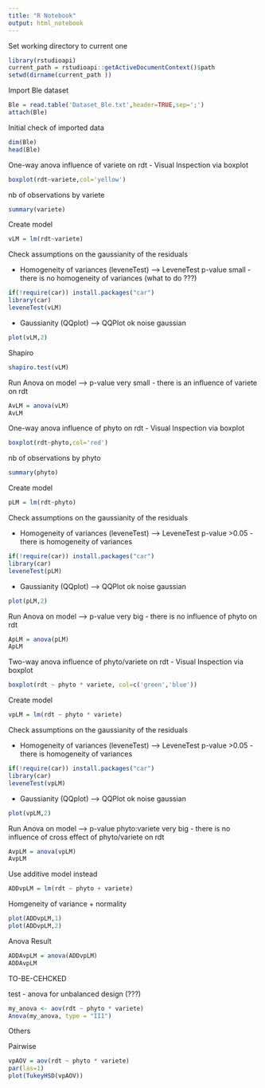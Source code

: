 ```yaml
---
title: "R Notebook"
output: html_notebook
---
```


Set working directory to current one

```r
library(rstudioapi)
current_path = rstudioapi::getActiveDocumentContext()$path 
setwd(dirname(current_path ))
```

Import Ble dataset
```r
Ble = read.table('Dataset_Ble.txt',header=TRUE,sep=';')
attach(Ble)
```
Initial check of imported data
```r
dim(Ble)
head(Ble)
```

One-way anova influence of variete on rdt
- Visual Inspection via boxplot
```r
boxplot(rdt~variete,col='yellow')
```
nb of observations by variete
```r
summary(variete)
```



Create model
```r
vLM = lm(rdt~variete)
```

Check assumptions on the gaussianity of the residuals

- Homogeneity of variances (leveneTest)
--> LeveneTest p-value small - there is no homogeneity of variances (what to do ???)
```r
if(!require(car)) install.packages("car")
library(car)
leveneTest(vLM)
```

- Gaussianity (QQplot)
--> QQPlot ok noise gaussian
```r
plot(vLM,2)
```
Shapiro
```r
shapiro.test(vLM)
```


Run Anova on model
--> p-value very small - there is an influence of variete on rdt
```r
AvLM = anova(vLM)
AvLM
```

One-way anova influence of phyto on rdt
- Visual Inspection via boxplot
```r
boxplot(rdt~phyto,col='red')
```
nb of observations by phyto
```r
summary(phyto)
```

Create model
```r
pLM = lm(rdt~phyto)
```

Check assumptions on the gaussianity of the residuals

- Homogeneity of variances (leveneTest)
--> LeveneTest p-value >0.05 - there is homogeneity of variances
```r
if(!require(car)) install.packages("car")
library(car)
leveneTest(pLM)
```

- Gaussianity (QQplot)
--> QQPlot ok noise gaussian
```r
plot(pLM,2)
```

Run Anova on model
--> p-value very big - there is no influence of phyto on rdt
```r
ApLM = anova(pLM)
ApLM
```

Two-way anova influence of phyto/variete on rdt
- Visual Inspection via boxplot

```r
boxplot(rdt ~ phyto * variete, col=c('green','blue'))
```

Create model
```r
vpLM = lm(rdt ~ phyto * variete)
```

Check assumptions on the gaussianity of the residuals

- Homogeneity of variances (leveneTest)
--> LeveneTest p-value >0.05 - there is homogeneity of variances
```r
if(!require(car)) install.packages("car")
library(car)
leveneTest(vpLM)
```

- Gaussianity (QQplot)
--> QQPlot ok noise gaussian
```r
plot(vpLM,2)
```

Run Anova on model
--> p-value phyto:variete very big - there is no influence of cross effect of phyto/variete on rdt
```r
AvpLM = anova(vpLM)
AvpLM
```

Use additive model instead
```r
ADDvpLM = lm(rdt ~ phyto + variete)
```
Homgeneity of variance + normality
```r
plot(ADDvpLM,1)
plot(ADDvpLM,2)
```


Anova Result

```r
ADDAvpLM = anova(ADDvpLM)
ADDAvpLM
```



TO-BE-CEHCKED

test - anova for unbalanced design (???)
```r
my_anova <- aov(rdt ~ phyto * variete)
Anova(my_anova, type = "III")
```



Others

Pairwise 
```r
vpAOV = aov(rdt ~ phyto * variete)
par(las=1)
plot(TukeyHSD(vpAOV))
```



